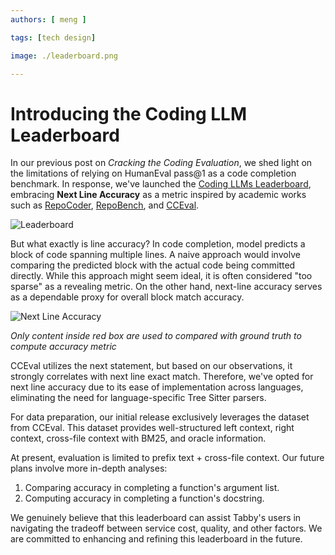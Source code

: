 ```yaml
---
authors: [ meng ]

tags: [tech design]

image: ./leaderboard.png

---
```

# Introducing the Coding LLM Leaderboard

In our previous post on *Cracking the Coding Evaluation*, we shed light on the limitations of relying on HumanEval pass@1 as a code completion benchmark.
In response, we've launched the [Coding LLMs Leaderboard](https://leaderboard.tabbyml.com), embracing **Next Line Accuracy** as a metric inspired by academic works such as [RepoCoder](https://arxiv.org/abs/2303.12570), [RepoBench](https://arxiv.org/abs/2306.03091), and [CCEval](https://arxiv.org/abs/2310.11248).

![Leaderboard](./leaderboard.png)

But what exactly is line accuracy? In code completion, model predicts a block of code spanning multiple lines.
A naive approach would involve comparing the predicted block with the actual code being committed directly.
While this approach might seem ideal, it is often considered "too sparse" as a revealing metric.
On the other hand, next-line accuracy serves as a dependable proxy for overall block match accuracy.

![Next Line Accuracy](./next-line-accuracy.png)

<p style={{"text-align": "center"}}>

*Only content inside red box are used to compared with ground truth to compute accuracy metric*

</p>

CCEval utilizes the next statement, but based on our observations, it strongly correlates with next line exact match. Therefore, we've opted for next line accuracy due to its ease of implementation across languages, eliminating the need for language-specific Tree Sitter parsers.

For data preparation, our initial release exclusively leverages the dataset from CCEval. This dataset provides well-structured left context, right context, cross-file context with BM25, and oracle information.

At present, evaluation is limited to prefix text + cross-file context. Our future plans involve more in-depth analyses:

1. Comparing accuracy in completing a function's argument list.
2. Computing accuracy in completing a function's docstring.

We genuinely believe that this leaderboard can assist Tabby's users in navigating the tradeoff between service cost, quality, and other factors. We are committed to enhancing and refining this leaderboard in the future.
